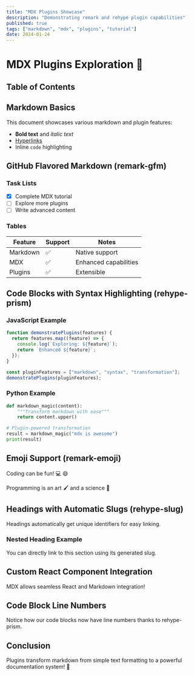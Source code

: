 ```yaml
---
title: "MDX Plugins Showcase"
description: "Demonstrating remark and rehype plugin capabilities"
published: true
tags: ["markdown", "mdx", "plugins", "tutorial"]
date: 2024-01-24
---
```


# MDX Plugins Exploration :rocket:

## Table of Contents

## Markdown Basics

This document showcases various markdown and plugin features:

- **Bold text** and _italic text_
- [Hyperlinks](https://example.com)
- Inline `code` highlighting

## GitHub Flavored Markdown (remark-gfm)

### Task Lists

- [x] Complete MDX tutorial
- [ ] Explore more plugins
- [ ] Write advanced content

### Tables

| Feature  | Support | Notes                 |
| -------- | ------- | --------------------- |
| Markdown | ✅      | Native support        |
| MDX      | ✅      | Enhanced capabilities |
| Plugins  | ✅      | Extensible            |

## Code Blocks with Syntax Highlighting (rehype-prism)

### JavaScript Example

```javascript
function demonstratePlugins(features) {
  return features.map((feature) => {
    console.log(`Exploring: ${feature}`);
    return `Enhanced ${feature}`;
  });
}

const pluginFeatures = ["markdown", "syntax", "transformation"];
demonstratePlugins(pluginFeatures);
```

### Python Example

```python
def markdown_magic(content):
    """Transform markdown with ease"""
    return content.upper()

# Plugin-powered transformation
result = markdown_magic("mdx is awesome")
print(result)
```

## Emoji Support (remark-emoji)

Coding can be fun! :computer: :smile:

Programming is an art :paintbrush: and a science :microscope:

## Headings with Automatic Slugs (rehype-slug)

Headings automatically get unique identifiers for easy linking.

### Nested Heading Example

You can directly link to this section using its generated slug.

## Custom React Component Integration


<CustomAlert type="info">
  MDX allows seamless React and Markdown integration!
</CustomAlert>

## Code Block Line Numbers

Notice how our code blocks now have line numbers thanks to rehype-prism.

## Conclusion

Plugins transform markdown from simple text formatting to a powerful documentation system! :tada:
